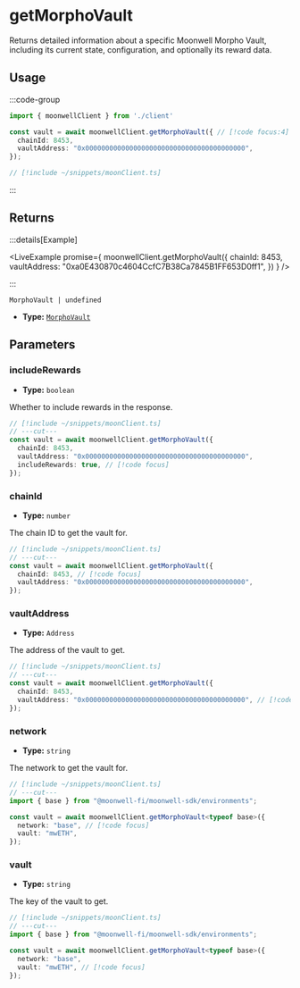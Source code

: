 
# getMorphoVault

Returns detailed information about a specific Moonwell Morpho Vault, including its current state, configuration, and optionally its reward data.

## Usage

:::code-group

```ts twoslash [example.ts]
import { moonwellClient } from './client'

const vault = await moonwellClient.getMorphoVault({ // [!code focus:4]
  chainId: 8453,
  vaultAddress: "0x0000000000000000000000000000000000000000",
});
```

```ts twoslash [client.ts] filename="client.ts"
// [!include ~/snippets/moonClient.ts]
```

:::

## Returns

:::details[Example]

<LiveExample promise={
  moonwellClient.getMorphoVault({
    chainId: 8453,
    vaultAddress: "0xa0E430870c4604CcfC7B38Ca7845B1FF653D0ff1",
  })
} />

:::

```
MorphoVault | undefined
```

- **Type:** [`MorphoVault`](/docs/glossary/types#morphovault)

## Parameters

### includeRewards

- **Type:** `boolean`

Whether to include rewards in the response.

```ts twoslash
// [!include ~/snippets/moonClient.ts]
// ---cut---
const vault = await moonwellClient.getMorphoVault({
  chainId: 8453,
  vaultAddress: "0x0000000000000000000000000000000000000000",
  includeRewards: true, // [!code focus]
});
```

### chainId

- **Type:** `number`

The chain ID to get the vault for.

```ts twoslash
// [!include ~/snippets/moonClient.ts]
// ---cut---
const vault = await moonwellClient.getMorphoVault({
  chainId: 8453, // [!code focus]
  vaultAddress: "0x0000000000000000000000000000000000000000",
});
```

### vaultAddress

- **Type:** `Address`

The address of the vault to get.

```ts twoslash
// [!include ~/snippets/moonClient.ts]
// ---cut---
const vault = await moonwellClient.getMorphoVault({
  chainId: 8453,
  vaultAddress: "0x0000000000000000000000000000000000000000", // [!code focus]
});
```

<NetworkMorphoVaultParameterInfo />

### network

- **Type:** `string`

The network to get the vault for.

```ts twoslash
// [!include ~/snippets/moonClient.ts]
// ---cut---
import { base } from "@moonwell-fi/moonwell-sdk/environments";

const vault = await moonwellClient.getMorphoVault<typeof base>({
  network: "base", // [!code focus]
  vault: "mwETH",
});
```

### vault

- **Type:** `string`

The key of the vault to get.

```ts twoslash
// [!include ~/snippets/moonClient.ts]
// ---cut---
import { base } from "@moonwell-fi/moonwell-sdk/environments";

const vault = await moonwellClient.getMorphoVault<typeof base>({
  network: "base",
  vault: "mwETH", // [!code focus]
});
```
